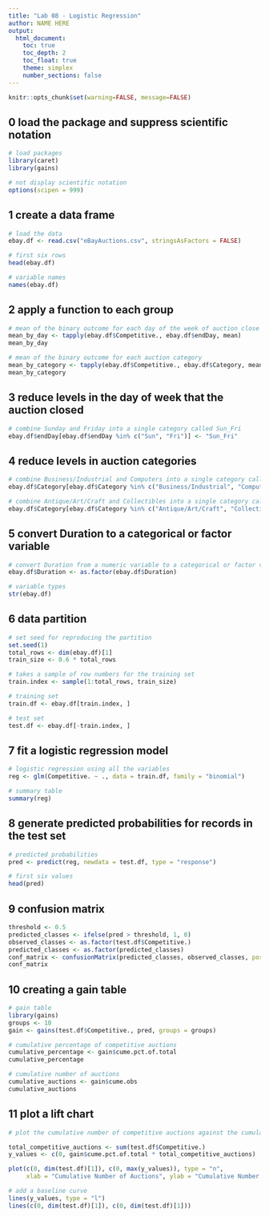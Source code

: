 ```yaml
---
title: "Lab 08 - Logistic Regression"
author: NAME HERE
output:
  html_document:
    toc: true
    toc_depth: 2
    toc_float: true
    theme: simplex
    number_sections: false
---
```


```r
knitr::opts_chunk$set(warning=FALSE, message=FALSE)
```

## 0 load the package and suppress scientific notation 
```r
# load packages 
library(caret)
library(gains)

# not display scientific notation
options(scipen = 999)
```

## 1 create a data frame
```r
# load the data
ebay.df <- read.csv("eBayAuctions.csv", stringsAsFactors = FALSE)

# first six rows
head(ebay.df)

# variable names 
names(ebay.df)


```

## 2 apply a function to each group 
```r
# mean of the binary outcome for each day of the week of auction close   
mean_by_day <- tapply(ebay.df$Competitive., ebay.df$endDay, mean)
mean_by_day

# mean of the binary outcome for each auction category  
mean_by_category <- tapply(ebay.df$Competitive., ebay.df$Category, mean)
mean_by_category

```

## 3 reduce levels in the day of week that the auction closed  
```r
# combine Sunday and Friday into a single category called Sun_Fri
ebay.df$endDay[ebay.df$endDay %in% c("Sun", "Fri")] <- "Sun_Fri"

```

## 4 reduce levels in auction categories 
```r
# combine Business/Industrial and Computers into a single category called Computers
ebay.df$Category[ebay.df$Category %in% c("Business/Industrial", "Computer")] <- "Computer"

# combine Antique/Art/Craft and Collectibles into a single category called collectibles
ebay.df$Category[ebay.df$Category %in% c("Antique/Art/Craft", "Collectibles")] <- "Collectibles"

```

## 5 convert Duration to a categorical or factor variable 
```r
# convert Duration from a numeric variable to a categorical or factor variable  
ebay.df$Duration <- as.factor(ebay.df$Duration)

# variable types 
str(ebay.df)

```

## 6 data partition
```r
# set seed for reproducing the partition 
set.seed(1)
total_rows <- dim(ebay.df)[1]
train_size <- 0.6 * total_rows

# takes a sample of row numbers for the training set 
train.index <- sample(1:total_rows, train_size)

# training set 
train.df <- ebay.df[train.index, ]

# test set 
test.df <- ebay.df[-train.index, ]

```

## 7 fit a logistic regression model 
```r
# logistic regression using all the variables
reg <- glm(Competitive. ~ ., data = train.df, family = "binomial")

# summary table 
summary(reg)
```

## 8 generate predicted probabilities for records in the test set 
```r
# predicted probabilities 
pred <- predict(reg, newdata = test.df, type = "response")

# first six values 
head(pred)
```

## 9 confusion matrix 
```r
threshold <- 0.5
predicted_classes <- ifelse(pred > threshold, 1, 0)
observed_classes <- as.factor(test.df$Competitive.)
predicted_classes <- as.factor(predicted_classes)
conf_matrix <- confusionMatrix(predicted_classes, observed_classes, positive = "1")
conf_matrix

```

## 10 creating a gain table 
```r
# gain table 
library(gains)
groups <- 10
gain <- gains(test.df$Competitive., pred, groups = groups)

# cumulative percentage of competitive auctions 
cumulative_percentage <- gain$cume.pct.of.total
cumulative_percentage

# cumulative number of auctions 
cumulative_auctions <- gain$cume.obs
cumulative_auctions

```

## 11 plot a lift chart
```r
# plot the cumulative number of competitive auctions against the cumulative number of auctions

total_competitive_auctions <- sum(test.df$Competitive.)
y_values <- c(0, gain$cume.pct.of.total * total_competitive_auctions)

plot(c(0, dim(test.df)[1]), c(0, max(y_values)), type = "n",
     xlab = "Cumulative Number of Auctions", ylab = "Cumulative Number of Competitive Auctions")

# add a baseline curve 
lines(y_values, type = "l")
lines(c(0, dim(test.df)[1]), c(0, dim(test.df)[1]))

```